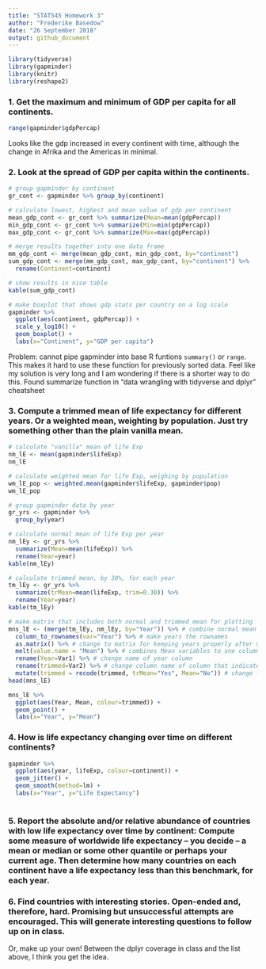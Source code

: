```yaml
---
title: "STAT545 Homework 3"
author: "Frederike Basedow"
date: "26 September 2018"
output: github_document
---
```


```r
library(tidyverse)
library(gapminder)
library(knitr)
library(reshape2)
```

### 1. Get the maximum and minimum of GDP per capita for all continents.

```r
range(gapminder$gdpPercap)
```
Looks like the gdp increased in every continent with time, although the change in Afrika and the Americas in minimal.


### 2. Look at the spread of GDP per capita within the continents.

```r
# group gapminder by continent
gr_cont <- gapminder %>% group_by(continent)

# calculate lowest, highest and mean value of gdp per continent
mean_gdp_cont <- gr_cont %>% summarize(Mean=mean(gdpPercap))
min_gdp_cont <- gr_cont %>% summarize(Min=min(gdpPercap))
max_gdp_cont <- gr_cont %>% summarize(Max=max(gdpPercap))

# merge results together into one data frame
mm_gdp_cont <- merge(mean_gdp_cont, min_gdp_cont, by="continent")
sum_gdp_cont <- merge(mm_gdp_cont, max_gdp_cont, by="continent") %>% 
  rename(Continent=continent)

# show results in nice table
kable(sum_gdp_cont)

# make boxplot that shows gdp stats per country on a log scale
gapminder %>%  
  ggplot(aes(continent, gdpPercap)) +
  scale_y_log10() +
  geom_boxplot() +
  labs(x="Continent", y="GDP per capita")
```

Problem: cannot pipe gapminder into base R funtions `summary()` or `range`. This makes it hard to use these function for previously sorted data. Feel like my solution is very long and I am wondering if there is a shorter way to do this. Found summarize function in "data wrangling with tidyverse and dplyr" cheatsheet


### 3. Compute a trimmed mean of life expectancy for different years. Or a weighted mean, weighting by population. Just try something other than the plain vanilla mean.

```r
# calculate "vanilla" mean of life Exp
nm_lE <- mean(gapminder$lifeExp)
nm_lE

# calculate weighted mean for life Exp, weighing by population
wm_lE_pop <- weighted.mean(gapminder$lifeExp, gapminder$pop)
wm_lE_pop

# group gapminder data by year
gr_yrs <- gapminder %>% 
  group_by(year)

# calculate normal mean of life Exp per year
nm_lEy <- gr_yrs %>% 
  summarize(Mean=mean(lifeExp)) %>% 
  rename(Year=year)
kable(nm_lEy)

# calculate trimmed mean, by 30%, for each year
tm_lEy <- gr_yrs %>% 
  summarize(trMean=mean(lifeExp, trim=0.30)) %>% 
  rename(Year=year)
kable(tm_lEy)

# make matrix that includes both normal and trimmed mean for plotting
mns_lE <- (merge(tm_lEy, nm_lEy, by="Year")) %>% # combine normal mean and trimmed mean data
  column_to_rownames(var="Year") %>% # make years the rownames
  as.matrix() %>% # change to matrix for keeping years properly after melting
  melt(value.name = "Mean") %>% # combines Mean variables to one column with values and one column with respective labels
  rename(Year=Var1) %>% # change name of year column
  rename(trimmed=Var2) %>% # change column name of column that indicates if mean has bene trimmed
  mutate(trimmed = recode(trimmed, trMean="Yes", Mean="No")) # change level names of trimmed variable
head(mns_lE)

mns_lE %>% 
  ggplot(aes(Year, Mean, colour=trimmed)) +
  geom_point() +
  labs(x="Year", y="Mean")
```


### 4. How is life expectancy changing over time on different continents?

```r
gapminder %>% 
  ggplot(aes(year, lifeExp, colour=continent)) +
  geom_jitter() +
  geom_smooth(method=lm) +
  labs(x="Year", y="Life Expectancy") 
  
```


### 5. Report the absolute and/or relative abundance of countries with low life expectancy over time by continent: Compute some measure of worldwide life expectancy – you decide – a mean or median or some other quantile or perhaps your current age. Then determine how many countries on each continent have a life expectancy less than this benchmark, for each year.

### 6. Find countries with interesting stories. Open-ended and, therefore, hard. Promising but unsuccessful attempts are encouraged. This will generate interesting questions to follow up on in class.

Or, make up your own! Between the dplyr coverage in class and the list above, I think you get the idea.